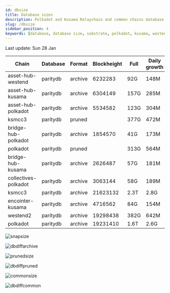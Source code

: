 ```yaml
---
id: dbsize
title: Database sizes
description: Polkadot and Kusama Relaychain and common chains database sizes
slug: /dbsize
sidebar_position: 4
keywords: [database, database size, substrate, polkadot, kusama, westend]
---
```



Last update: Sun 28 Jan

| Chain    | Database   | Format | Blockheight | Full         | Daily growth |
| ------------------------| ----------- | -------- | ------- | ---------- | ----- | 
| asset-hub-westend | paritydb | archive | 6232283 | 92G | 148M |
| asset-hub-kusama | paritydb | archive | 6304149 | 157G | 285M |
| asset-hub-polkadot | paritydb | archive | 5534582 | 123G | 304M |
| ksmcc3 | paritydb | pruned |  | 377G | 472M |
| bridge-hub-polkadot | paritydb | archive | 1854570 | 41G | 173M |
| polkadot | paritydb | pruned |  | 313G | 564M |
| bridge-hub-kusama | paritydb | archive | 2626487 | 57G | 181M |
| collectives-polkadot | paritydb | archive | 3063144 | 58G | 189M |
| ksmcc3 | paritydb | archive | 21623132 | 2.3T | 2.8G |
| encointer-kusama | paritydb | archive | 4716562 | 84G | 154M |
| westend2 | paritydb | archive | 19298438 | 382G | 642M |
| polkadot | paritydb | archive | 19231410 | 1.6T | 2.6G |

![snapsize](/img/archivesize.png)

![dbdiffarchive](/img/dbdiffrelay.png)

![prunedsize](/img/prunedsize.png)

![dbdiffpruned](/img/dbdiffpruned.png)

![commonsize](/img/commonsize.png)

![dbdiffcommon](/img/dbdiffcommon.png)
